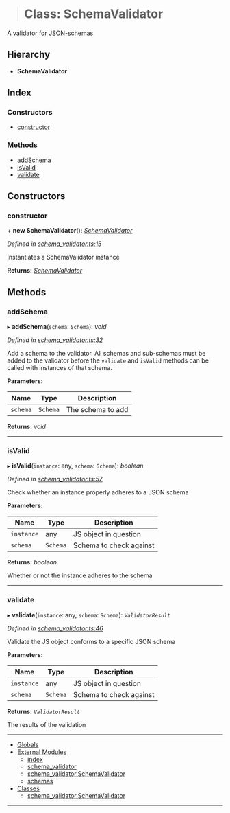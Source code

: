 > # Class: SchemaValidator

A validator for [JSON-schemas](http://json-schema.org/)

## Hierarchy

* **SchemaValidator**

## Index

### Constructors

* [constructor](#constructor)

### Methods

* [addSchema](#addschema)
* [isValid](#isvalid)
* [validate](#validate)

## Constructors

###  constructor

\+ **new SchemaValidator**(): *[SchemaValidator](#class-schemavalidator)*

*Defined in [schema_validator.ts:15](https://github.com/0xProject/0x-monorepo/blob/6dd77d5c8/packages/json-schemas/src/schema_validator.ts#L15)*

Instantiates a SchemaValidator instance

**Returns:** *[SchemaValidator](#class-schemavalidator)*

## Methods

###  addSchema

▸ **addSchema**(`schema`: `Schema`): *void*

*Defined in [schema_validator.ts:32](https://github.com/0xProject/0x-monorepo/blob/6dd77d5c8/packages/json-schemas/src/schema_validator.ts#L32)*

Add a schema to the validator. All schemas and sub-schemas must be added to
the validator before the `validate` and `isValid` methods can be called with
instances of that schema.

**Parameters:**

Name | Type | Description |
------ | ------ | ------ |
`schema` | `Schema` | The schema to add  |

**Returns:** *void*

___

###  isValid

▸ **isValid**(`instance`: any, `schema`: `Schema`): *boolean*

*Defined in [schema_validator.ts:57](https://github.com/0xProject/0x-monorepo/blob/6dd77d5c8/packages/json-schemas/src/schema_validator.ts#L57)*

Check whether an instance properly adheres to a JSON schema

**Parameters:**

Name | Type | Description |
------ | ------ | ------ |
`instance` | any | JS object in question |
`schema` | `Schema` | Schema to check against |

**Returns:** *boolean*

Whether or not the instance adheres to the schema

___

###  validate

▸ **validate**(`instance`: any, `schema`: `Schema`): *`ValidatorResult`*

*Defined in [schema_validator.ts:46](https://github.com/0xProject/0x-monorepo/blob/6dd77d5c8/packages/json-schemas/src/schema_validator.ts#L46)*

Validate the JS object conforms to a specific JSON schema

**Parameters:**

Name | Type | Description |
------ | ------ | ------ |
`instance` | any | JS object in question |
`schema` | `Schema` | Schema to check against |

**Returns:** *`ValidatorResult`*

The results of the validation

<hr />

* [Globals](globals.md)
* [External Modules]()
  * [index](modules/_index_.md)
  * [schema_validator](modules/_schema_validator_.md)
  * [schema_validator.SchemaValidator](#class-schemavalidator)
  * [schemas](modules/_schemas_.md)
* [Classes]()
  * [schema_validator.SchemaValidator](#class-schemavalidator)

<hr />

